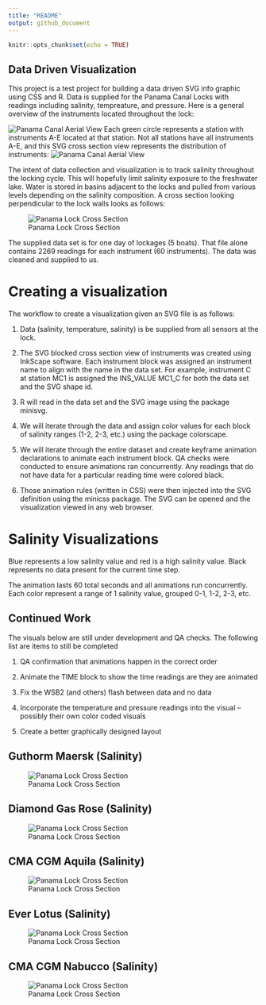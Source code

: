 ```yaml
---
title: "README"
output: github_document
---
```


```r
knitr::opts_chunk$set(echo = TRUE)
```

## Data Driven Visualization

This project is a test project for building a data driven SVG info graphic using CSS and R. Data is supplied for the Panama Canal Locks with readings including salinity, tempreature, and pressure. Here is a general overview of the instruments located throughout the lock:

![Panama Canal Aerial View](References/overview_map.png)
Each green circle represents a station with instruments A-E located at that station. Not all stations have all instruments A-E, and this SVG cross section view represents the distribution of instruments:
![Panama Canal Aerial View](man/figures/total_lock_cross_section.svg)

The intent of data collection and visualization is to track salinity throughout the locking cycle. This will hopefully limit salinity exposure to the freshwater lake. Water is stored in basins adjacent to the locks and pulled from various levels depending on the salinity composition. A cross section looking perpendicular to the lock walls looks as follows:

![Panama Lock Cross Section](References/panama_canal.png)

The supplied data set is for one day of lockages (5 boats). That file alone contains 2269 readings for each instrument (60 instruments). The data was cleaned and supplied to us.

# Creating a visualization

The workflow to create a visualization given an SVG file is as follows:

1. Data (salinity, temperature, salinity) is be supplied from all sensors at the lock.

2. The SVG blocked cross section view of instruments was created using InkScape software. Each instrument block was assigned an instrument name to align with the name in the data set. For example, instrument C at station MC1 is assigned the INS_VALUE MC1_C for both the data set and the SVG shape id.

3. R will read in the data set and the SVG image using the package minisvg.

4. We will iterate through the data and assign color values for each block of salinity ranges (1-2, 2-3, etc.) using the package colorscape. 

5. We will iterate through the entire dataset and create keyframe animation declarations to animate each instrument block. QA checks were conducted to ensure animations ran concurrently. Any readings that do not have data for a particular reading time were colored black.

6. Those animation rules (written in CSS) were then injected into the SVG definition using the minicss package. The SVG can be opened and the visualization viewed in any web browser.

# Salinity Visualizations

Blue represents a low salinity value and red is a high salinity value. Black represents no data present for the current time step. 

The animation lasts 60 total seconds and all animations run concurrently. Each color represent a range of 1 salinity value, grouped 0-1, 1-2, 2-3, etc.

## Continued Work
The visuals below are still under development and QA checks. The following list are items to still be completed

1. QA confirmation that animations happen in the correct order

2. Animate the TIME block to show the time readings are they are animated

3. Fix the WSB2 (and others) flash between data and no data

4. Incorporate the temperature and pressure readings into the visual -- possibly their own color coded visuals

5. Create a better graphically designed layout

## Guthorm Maersk (Salinity)
![Panama Lock Cross Section](man/figures/GUTHORM MAERSK_total_new.svg) 

## Diamond Gas Rose (Salinity)
![Panama Lock Cross Section](man/figures/DIAMOND GAS ROSE_total_new.svg) 

## CMA CGM Aquila (Salinity)
![Panama Lock Cross Section](man/figures/CMA CGM AQUILA_total_new.svg) 

## Ever Lotus (Salinity)
![Panama Lock Cross Section](man/figures/EVER LOTUS_total_new.svg) 

## CMA CGM Nabucco (Salinity)
![Panama Lock Cross Section](man/figures/CMA CGM NABUCCO_total_new.svg) 

